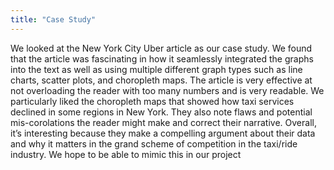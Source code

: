 ```yaml
---
title: "Case Study"
---
```


We looked at the New York City Uber article as our case study. We found that the article was fascinating in how it seamlessly integrated the graphs into the text as well as using multiple different graph types such as line charts, scatter plots, and choropleth maps. The article is very effective at not overloading the reader with too many numbers and is very readable. We particularly liked the choropleth maps that showed how taxi services declined in some regions in New York. They also note flaws and potential mis-corolations the reader might make and correct their narrative. Overall, it’s interesting because they make a compelling argument about their data and why it matters in the grand scheme of competition in the taxi/ride industry. We hope to be able to mimic this in our project
